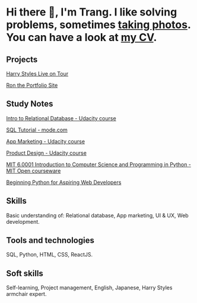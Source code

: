 
<Layout pageTitle="Projects | Trang">

# Hi there 👋, I'm Trang. I like solving problems, sometimes [taking photos](https://vsco.co/trangtn0). You can have a look at [my CV](https://drive.google.com/file/d/1QViXhQVuN_mvNoFzg9DcopF4JlH5XEe_/view?usp=sharing).

## Projects
[Harry Styles Live on Tour](/harry-styles-live)

[Ron the Portfolio Site](/portfolio)
## Study Notes
[Intro to Relational Database - Udacity course](/relational-database)

[SQL Tutorial - mode.com](/sql-tutorial)

[App Marketing - Udacity course](/app-marketing)

[Product Design - Udacity course](/product-design)

[MIT 6.0001 Introduction to Computer Science and Programming in Python - MIT Open courseware](/mit-60001)

[Beginning Python for Aspiring Web Developers](/beginning-python)

## Skills
Basic understanding of: Relational database, App marketing, UI & UX, Web development.

## Tools and technologies
SQL, Python, HTML, CSS, ReactJS.

## Soft skills
Self-learning, Project management, English, Japanese, Harry Styles armchair expert.
</Layout>